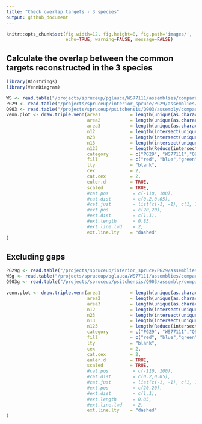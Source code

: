 ```yaml
---
title: "Check overlap targets - 3 species"
output: github_document
---
```


```r
knitr::opts_chunk$set(fig.width=12, fig.height=8, fig.path='images/',
                      echo=TRUE, warning=FALSE, message=FALSE)
```

## Calculate the overlap between the common targets reconstructed in the 3 species

```r
library(Biostrings)
library(VennDiagram)

WS <- read.table("/projects/spruceup/pglauca/WS77111/assemblies/comparative_genomics/kollector/kollector_runs/kollector_cdhit4AllTargets/assembledtargets.txt", quote="\"")
PG29 <- read.table("/projects/spruceup/interior_spruce/PG29/assemblies/comparative_genomics/kollector/kollector_runs/kollector_cdhit4AllTargets/assembledtargets.txt", quote="\"")
Q903 <- read.table("/projects/spruceup/psitchensis/Q903/assembly/comparative_genomics/kollector/kollector_runs/kollector_cdhit4AllTargets/assembledtargets.txt", quote="\"")
venn.plot <- draw.triple.venn(area1           = length(unique(as.character(PG29[,1]))),
                              area2           = length(unique(as.character(WS[,1]))),
                              area3           = length(unique(as.character(Q903[,1]))),
                              n12             = length(intersect(unique(as.character(PG29[,1])), unique(as.character(WS[,1])))),
                              n23             = length(intersect(unique(as.character(WS[,1])), unique(as.character(Q903[,1])))),
                              n13             = length(intersect(unique(as.character(PG29[,1])), unique(as.character(Q903[,1])))),
                              n123            = length(Reduce(intersect, list(as.character(PG29[,1]),as.character(WS[,1]),as.character(Q903[,1])))),
                              category        = c("PG29", "WS77111","Q903"),
                              fill            = c("red", "blue","green"),
                              lty             = "blank",
                              cex             = 2,
                              cat.cex         = 2,
                              euler.d         = TRUE,
                              scaled          = TRUE, 
                              #cat.pos         = c(-110, 100),
                              #cat.dist        = c(0.2,0.05),
                              #cat.just        = list(c(-1, -1), c(1, 1)),
                              #ext.pos         = c(20,20),
                              #ext.dist        = c(1,1),
                              #ext.length      = 0.85,
                              #ext.line.lwd    = 2,
                              ext.line.lty    = "dashed"
)
```

## Excluding gaps

```r

PG29g <- read.table("/projects/spruceup/interior_spruce/PG29/assemblies/comparative_genomics/kollector/kollector_runs/kollector_cdhit4AllTargets/Sealer/assembledtargets_nogapsPG29.txt", quote="\"")
WSg <- read.table("/projects/spruceup/pglauca/WS77111/assemblies/comparative_genomics/kollector/kollector_runs/kollector_cdhit4AllTargets/Sealer/assembledtargets_nogapsWS.txt", quote="\"")
Q903g <- read.table("/projects/spruceup/psitchensis/Q903/assembly/comparative_genomics/kollector/kollector_runs/kollector_cdhit4AllTargets/Sealer/assembledtargets_nogapsQ903.txt", quote="\"")

venn.plot <- draw.triple.venn(area1           = length(unique(as.character(PG29g[,1]))),
                              area2           = length(unique(as.character(WSg[,1]))),
                              area3           = length(unique(as.character(Q903g[,1]))),
                              n12             = length(intersect(unique(as.character(PG29g[,1])), unique(as.character(WSg[,1])))),
                              n23             = length(intersect(unique(as.character(WSg[,1])), unique(as.character(Q903g[,1])))),
                              n13             = length(intersect(unique(as.character(PG29g[,1])), unique(as.character(Q903g[,1])))),
                              n123            = length(Reduce(intersect, list(as.character(PG29g[,1]),as.character(WSg[,1]),as.character(Q903g[,1])))),
                              category        = c("PG29", "WS77111","Q903"),
                              fill            = c("red", "blue","green"),
                              lty             = "blank",
                              cex             = 2,
                              cat.cex         = 2,
                              euler.d         = TRUE,
                              scaled          = TRUE, 
                              #cat.pos         = c(-110, 100),
                              #cat.dist        = c(0.2,0.05),
                              #cat.just        = list(c(-1, -1), c(1, 1)),
                              #ext.pos         = c(20,20),
                              #ext.dist        = c(1,1),
                              #ext.length      = 0.85,
                              #ext.line.lwd    = 2,
                              ext.line.lty    = "dashed"
)
```

